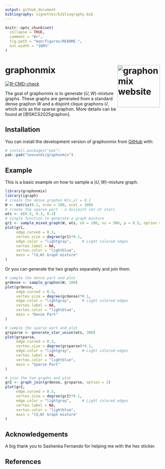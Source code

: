 ```yaml
---
output: github_document
bibliography: vignettes/bibliography.bib
---
```


<!-- README.md is generated from README.Rmd. Please edit that file -->

```r
knitr::opts_chunk$set(
  collapse = TRUE,
  comment = "#>",
  fig.path = "man/figures/README-",
  out.width = "100%"
)
```

# graphonmix <a href="https://sevvandi.github.io/graphonmix/"><img src="man/figures/logo.png" align="right" height="138" alt="graphonmix website" /></a>

 <!-- badges: start -->
  [![R-CMD-check](https://github.com/sevvandi/graphonmix/actions/workflows/R-CMD-check.yaml/badge.svg)](https://github.com/sevvandi/graphonmix/actions/workflows/R-CMD-check.yaml)
  <!-- badges: end -->

The goal of graphonmix is to generate $(U,W)$-mixture graphs. These graphs are generated from a standard dense graphon $W$ and a disjoint clique graphons $U$, which acts as the sparse graphon. More details can be found at [@SKCS2025graphon].

## Installation

You can install the development version of graphonmix from [GitHub](https://github.com/) with:

``` r
# install.packages("pak")
pak::pak("sevvandi/graphonmix")
```

## Example

This is a basic example on how to sample a $(U,W)$-mixture graph.

```r
library(graphonmix)
library(igraph)
# create the dense graphon W(x,y) = 0.1
W <- matrix(0.1, nrow = 100, ncol = 100)
# create the sparse part - a disjoint set of stars
wts <- c(0.5, 0.3, 0.2)
# single function to generate a graph mixture
gr1 <- sample_mixed_graph(W, wts, nd = 100, ns = 300, p = 0.5, option = 2)
plot(gr1,
     edge.curved = 0.3,
     vertex.size = degree(gr1)*0.1,
     edge.color = "lightgray",     # Light colored edges
     vertex.label = NA,
     vertex.color = "lightblue",
     main = "(U,W) Graph mixture"
)
```

Or you can generate the two graphs separately and join them. 

```r
# sample the dense part and plot
grdense <- sample_graphon(W, 100)
plot(grdense,
     edge.curved = 0.3,
     vertex.size = degree(grdense)*0.1,
     edge.color = "lightgray",     # Light colored edges
     vertex.label = NA,
     vertex.color = "lightblue",
     main = "Dense Part"
)

# sample the sparse part and plot
grsparse <- generate_star_union(wts, 300)
plot(grsparse,
     edge.curved = 0.3,
     vertex.size = degree(grsparse)*0.1,
     edge.color = "lightgray",     # Light colored edges
     vertex.label = NA,
     vertex.color = "lightblue",
     main = "Sparse Part"
)

# join the two graphs and plot
gr2 <- graph_join(grdense, grsparse, option = 2)
plot(gr2,
     edge.curved = 0.3,
     vertex.size = degree(gr2)*0.1,
     edge.color = "lightgray",     # Light colored edges
     vertex.label = NA,
     vertex.color = "lightblue",
     main = "(U,W) Graph mixture"
)
```


## Acknowledgements
A big thank you to Sashenka Fernando for helping me with the hex sticker. 

## References
